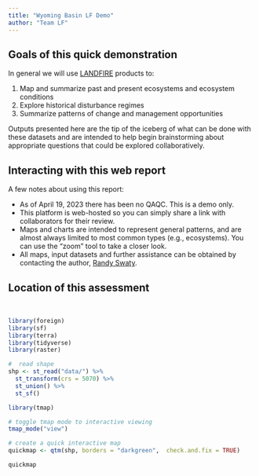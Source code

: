 ```yaml
---
title: "Wyoming Basin LF Demo"
author: "Team LF"
---
```


## Goals of this quick demonstration

In general we will use [LANDFIRE](https://landfire.gov/) products to:

1. Map and summarize past and present ecosystems and ecosystem conditions
2. Explore historical disturbance regimes
3. Summarize patterns of change and management opportunities


Outputs presented here are the tip of the iceberg of what can be done with these datasets and are intended to help begin brainstorming about appropriate questions that could be explored collaboratively.


## Interacting with this web report
A few notes about using this report:

* As of April 19, 2023 there has been no QAQC.  This is a demo only.
* This platform is web-hosted so you can simply share a link with collaborators for their review.  
* Maps and charts are intended to represent general patterns, and are almost always limited to most common types (e.g., ecosystems).  You can use the "zoom" tool to take a closer look.
* All maps, input datasets and further assistance can be obtained by contacting the author, [Randy Swaty](mailto:rswaty@tnc.org).


## Location of this assessment



<br>

```r

library(foreign)
library(sf)
library(terra)
library(tidyverse)
library(raster)


```


```r
#  read shape
shp <- st_read("data/") %>% 
  st_transform(crs = 5070) %>%
  st_union() %>%
  st_sf()
```

```r
library(tmap)

# toggle tmap mode to interactive viewing
tmap_mode("view")

# create a quick interactive map
quickmap <- qtm(shp, borders = "darkgreen",  check.and.fix = TRUE)

quickmap



```



